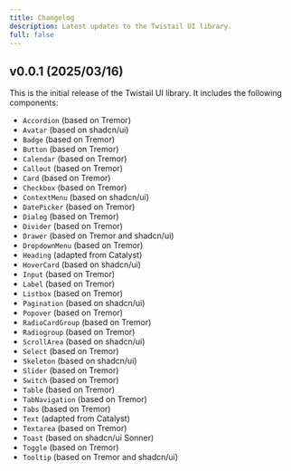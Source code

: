 ```yaml
---
title: Changelog
description: Latest updates to the Twistail UI library.
full: false
---
```


## v0.0.1 (2025/03/16)

This is the initial release of the Twistail UI library. It includes the following components:

- `Accordion` (based on Tremor)
- `Avatar` (based on shadcn/ui)
- `Badge` (based on Tremor)
- `Button` (based on Tremor)
- `Calendar` (based on Tremor)
- `Callout` (based on Tremor)
- `Card` (based on Tremor)
- `Checkbox` (based on Tremor)
- `ContextMenu` (based on shadcn/ui)
- `DatePicker` (based on Tremor)
- `Dialog` (based on Tremor)
- `Divider` (based on Tremor)
- `Drawer` (based on Tremor and shadcn/ui)
- `DropdownMenu` (based on Tremor)
- `Heading` (adapted from Catalyst)
- `HoverCard` (based on shadcn/ui)
- `Input` (based on Tremor)
- `Label` (based on Tremor)
- `Listbox` (based on Tremor)
- `Pagination` (based on shadcn/ui)
- `Popover` (based on Tremor)
- `RadioCardGroup` (based on Tremor)
- `Radiogroup` (based on Tremor)
- `ScrollArea` (based on shadcn/ui)
- `Select` (based on Tremor)
- `Skeleton` (based on shadcn/ui)
- `Slider` (based on Tremor)
- `Switch` (based on Tremor)
- `Table` (based on Tremor)
- `TabNavigation` (based on Tremor)
- `Tabs` (based on Tremor)
- `Text` (adapted from Catalyst)
- `Textarea` (based on Tremor)
- `Toast` (based on shadcn/ui Sonner)
- `Toggle` (based on Tremor)
- `Tooltip` (based on Tremor and shadcn/ui)
